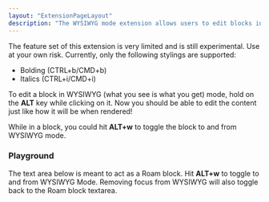 ```yaml
---
layout: "ExtensionPageLayout"
description: "The WYSIWYG mode extension allows users to edit blocks in it's readable, rendered state!"
---
```



The feature set of this extension is very limited and is still experimental. Use at your own risk. Currently, only the following stylings are supported:
- Bolding (CTRL+b/CMD+b)
- Italics (CTRL+i/CMD+i)

To edit a block in WYSIWYG (what you see is what you get) mode, hold on the **ALT** key while clicking on it. Now you should be able to edit the content just like how it will be when rendered!

While in a block, you could hit **ALT+w** to toggle the block to and from WYSIWYG mode. 

### Playground

The text area below is meant to act as a Roam block. Hit **ALT+w** to toggle to and from WYSIWYG Mode. Removing focus from WYSIWYG will also toggle back to the Roam block textarea.

<DemoWYSIWYGMode />
